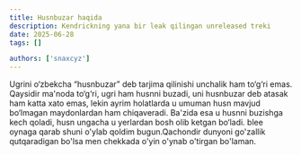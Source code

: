 ```yaml
---
title: Husnbuzar haqida 
description: Kendrickning yana bir leak qilingan unreleased treki
date: 2025-06-28
tags: []

authors: ['snaxcyz']
---
```

 Ugrini o‘zbekcha “husnbuzar” deb tarjima qilinishi unchalik ham to‘g‘ri emas. Qaysidir ma'noda to‘g‘ri, ugri ham husnni buzadi, uni husnbuzar deb atasak ham katta xato emas, lekin ayrim holatlarda u umuman husn mavjud bo‘lmagan maydonlardan ham chiqaveradi. Ba'zida esa u husnni buzishga kech qoladi, husn ungacha u yerlardan bosh olib ketgan bo‘ladi.
 blee oynaga qarab shuni o'ylab qoldim bugun.Qachondir dunyoni go'zallik qutqaradigan bo'lsa men chekkada  o'yin o'ynab o'tirgan bo'laman.